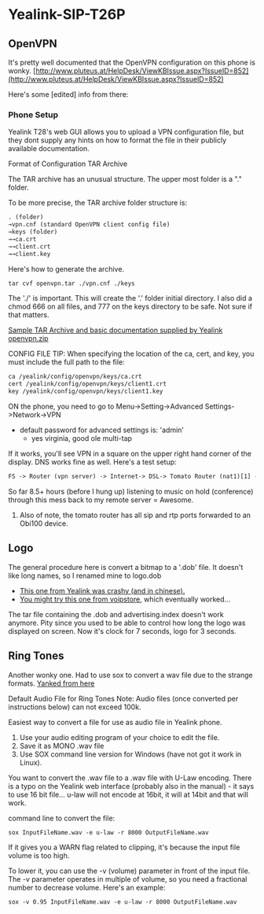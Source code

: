 
# Yealink-SIP-T26P 

## OpenVPN

It's pretty well documented that the OpenVPN configuration on this phone is wonky. [http://www.pluteus.at/HelpDesk/ViewKBIssue.aspx?IssueID=852](http://www.pluteus.at/HelpDesk/ViewKBIssue.aspx?IssueID=852)

Here's some \[edited\] info from there:

### Phone Setup

Yealink T28's web GUI allows you to upload a VPN configuration file, but they dont supply any hints on how to format the file in their publicly available documentation.

Format of Configuration TAR Archive

The TAR archive has an unusual structure. The upper most folder is a "." folder.

To be more precise, the TAR archive folder structure is:

```xml
. (folder)
→vpn.cnf (standard OpenVPN client config file)
→keys (folder)
→→ca.crt
→→client.crt
→→client.key
```

Here's how to generate the archive.

```xml
tar cvf openvpn.tar ./vpn.cnf ./keys
```

The './' is important. This will create the '.' folder initial directory. I also did a chmod 666 on all files, and 777 on the keys directory to be safe. Not sure if that matters.

[Sample TAR Archive and basic documentation supplied by Yealink openvpn.zip](http://www.yealink.co.uk/assets/Document-Downloads/Open%20VPN.zip)

CONFIG FILE TIP: When specifying the location of the ca, cert, and key, you must include the full path to the file:

```xml
ca /yealink/config/openvpn/keys/ca.crt
cert /yealink/config/openvpn/keys/client1.crt
key /yealink/config/openvpn/keys/client1.key
```

ON the phone, you need to go to Menu->Setting->Advanced Settings->Network->VPN

* default password for advanced settings is: 'admin'  
   * yes virginia, good ole multi-tap

If it works, you'll see VPN in a square on the upper right hand corner of the display. DNS works fine as well. Here's a test setup:

```xml
FS -> Router (vpn server) -> Internet-> DSL-> Tomato Router (nat1)[1] -> wireless -> Gargoyle Router [client route] (nat2) -> Yealink (openvpn)
```

  
So far 8.5+ hours (before I hung up) listening to music on hold (conference) through this mess back to my remote server = Awesome.

1. Also of note, the tomato router has all sip and rtp ports forwarded to an Obi100 device.

## Logo

The general procedure here is convert a bitmap to a '.dob' file. It doesn't like long names, so I renamed mine to logo.dob

* [This one from Yealink was crashy (and in chinese).](http://www.yealink.com/fae/How%20to%20change%20the%20YEALINK%20logo%20on%20LCD.rar)
* [You might try this one from voipstore](http://support.voipstore.com/index.php?/Knowledgebase/Article/GetAttachment/202/3624), which eventually worked...

The tar file containing the .dob and advertising.index doesn't work anymore. Pity since you used to be able to control how long the logo was displayed on screen. Now it's clock for 7 seconds, logo for 3 seconds.

## Ring Tones

Another wonky one. Had to use sox to convert a wav file due to the strange formats. [Yanked from here](http://forum.voipstore.com/yealink/600-creating-wav-files-for-yealink-ringtones.html)

Default Audio File for Ring Tones Note: Audio files (once converted per instructions below) can not exceed 100k.

Easiest way to convert a file for use as audio file in Yealink phone.

1. Use your audio editing program of your choice to edit the file.
2. Save it as MONO .wav file
3. Use SOX command line version for Windows (have not got it work in Linux).

You want to convert the .wav file to a .wav file with U-Law encoding. There is a typo on the Yealink web interface (probably also in the manual) - it says to use 16 bit file... u-law will not encode at 16bit, it will at 14bit and that will work.

command line to convert the file:

```xml
sox InputFileName.wav -e u-law -r 8000 OutputFileName.wav
```

  
If it gives you a WARN flag related to clipping, it's because the input file volume is too high.

To lower it, you can use the -v (volume) parameter in front of the input file. The -v parameter operates in multiple of volume, so you need a fractional number to decrease volume. Here's an example:

```xml
sox -v 0.95 InputFileName.wav -e u-law -r 8000 OutputFileName.wav
```


